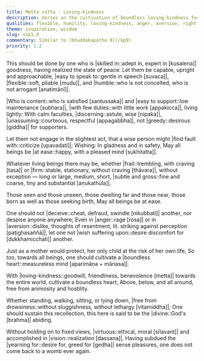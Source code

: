 ```yaml
---
title: Metta sutta - Loving-kindness
description: Verses on the cultivation of boundless loving-kindness for all beings, without exception. One should develop a protective, selfless love like a mother for her child. Maintained constantly, this "divine abiding" purifies the mind of ill-will and, combined with wisdom, leads to ultimate liberation.
qualities: flexible, humility, loving-kindness, anger, aversion, right speech, contentment, discernment, unassuming, happiness, hypocrisy, ethical conduct, wakefulness
theme: inspiration, wisdom
slug: snp1.8
commentary: Similar to [Khuddakapāṭha 9](/kp9)
priority: 1.2
---
```


This should be done by one who is |skilled in::adept in, expert in [kusalena]| goodness,
having realized the state of peace:
Let them be capable, upright and approachable,
|easy to speak to::gentle in speech [suvaca]|, |flexible::soft, pliable [mudu]|, and |humble::who is not conceited, who is not arrogant [anatimānī]|.

|Who is content::who is satisfied [santussaka]| and |easy to support::low maintenance [subhara]|,
|with few duties::with little work [appakicca]|, living lightly;
With calm faculties, |discerning::astute, wise [nipaka]|,
|unassuming::courteous, respectful [appagabbha]|, not |greedy::desirous [giddha]| for supporters.

Let them not engage in the slightest act,
that a wise person might |find fault with::criticize [upavadati]|;
Wishing: In gladness and in safety,
May all beings be |at ease::happy, with a pleased mind [sukhitatta]|.

Whatever living beings there may be,
whether |frail::trembling, with craving [tasa]| or |firm::stable, stationary, without craving [thāvara]|, without exception —
long or large,
medium, short, |subtle and gross::fine and coarse, tiny and substantial [aṇukathūla]|.

Those seen and those unseen,
those dwelling far and those near,
those born as well as those seeking birth,
May all beings be at ease.

One should not |deceive::cheat, defraud, swindle [nikubbati]| another,
nor despise anyone anywhere;
Even in |anger::rage [rosa]| or in |aversion::dislike, thoughts of resentment, lit. striking against perception [paṭighasaññā]|,
let one not |wish suffering upon::desire discomfort for [dukkhamicchati]| another.

Just as a mother would protect,
her only child at the risk of her own life,
So too, towards all beings,
one should cultivate a |boundless heart::measureless mind [aparimāṇa + mānasa]|.

With |loving-kindness::goodwill, friendliness, benevolence [metta]| towards the entire world,
cultivate a boundless heart;
Above, below, and all around,
free from animosity and hostility.

Whether standing, walking, sitting,
or lying down, |free from drowsiness::without sluggishness, without lethargy [vitamiddha]|;
One should sustain this recollection,
this here is said to be the |divine::God's [brahma]| abiding.

Without holding on to fixed views,
|virtuous::ethical, moral [sīlavant]| and accomplished in |vision::realization [dassana]|,
Having subdued the |yearning for::desire for, greed for [gedha]| sense pleasures,
one does not come back to a womb ever again.